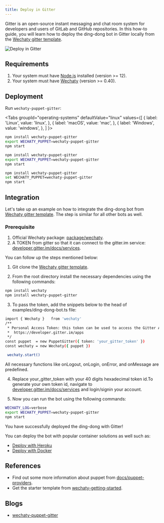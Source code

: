 ```yaml
---
title: Deploy in Gitter
---
```


Gitter is an open-source instant messaging and chat room system for developers and users of GitLab and GitHub repositories. In this how-to guide, you will learn how to deploy the ding-dong  bot in Gitter locally from the [Wechaty gitter template](https://github.com/wechaty/wechaty-puppet-gitter).

![Deploy in Gitter](../../static/img/docs/howto/IM_platform/wechaty-puppet-gitter.webp)

## Requirements

1. Your system must have [Node.js](https://nodejs.org/en/download/package-manager/) installed (version >= 12).
2. Your system must have [Wechaty](https://github.com/wechaty/wechaty) (version >= 0.40).

## Deployment

Run `wechaty-puppet-gitter`:

<!-- MDX import -->

<Tabs
  groupId="operating-systems"
  defaultValue="linux"
  values={[
    { label: 'Linux',   value: 'linux', },
    { label: 'macOS',   value: 'mac', },
    { label: 'Windows', value: 'windows', },
  ]
}>

<TabItem value="linux">

```sh
npm install wechaty-puppet-gitter
export WECHATY_PUPPET=wechaty-puppet-gitter
npm start
```

</TabItem>
<TabItem value="mac">

```sh
npm install wechaty-puppet-gitter
export WECHATY_PUPPET=wechaty-puppet-gitter
npm start
```

</TabItem>
<TabItem value="windows">

```sh
npm install wechaty-puppet-gitter
set WECHATY_PUPPET=wechaty-puppet-gitter
npm start
```

</TabItem>
</Tabs>

## Integration

Let's take up an example on how to integrate the ding-dong bot from [Wechaty gitter template](https://github.com/wechaty/wechaty-puppet-gitter). The step is similar for all other bots as well.

### Prerequisite

1. Official Wechaty package: [package/wechaty](https://www.npmjs.com/package/wechaty).
2. A TOKEN from gitter so that it can connect to the gitter.im service: [developer.gitter.im/docs/services](https://developer.gitter.im/docs/services).

You can follow up the steps mentioned below:

1. Git clone the [Wechaty gitter template](https://github.com/wechaty/wechaty-puppet-gitter).


2. From the root directory install the necessary dependencies using the following commands:

```bash
npm install wechaty
npm install wechaty-puppet-gitter
```

3. To pass the token, add the snippets below to the head of examples/ding-dong-bot.ts file:

```bash
import { Wechaty }   from 'wechaty'
/**
 * Personal Access Token: this token can be used to access the Gitter API.
 *  https://developer.gitter.im/apps
 */
const puppet  = new PuppetGitter({ token: 'your_gitter_token' })
const wechaty = new Wechaty({ puppet })

 wechaty.start()

```

All necessary functions like onLogout, onLogin, onError, and onMessage are predefined.

4. Replace your_gitter_token with your 40 digits hexadecimal token id.To generate your own token id, navigate to [developer.gitter.im/docs/services](https://developer.gitter.im/docs/services) and login/signin your account.

5. Now you can run the bot using the following commands:

```bash
WECHATY_LOG=verbose
export WECHATY_PUPPET=wechaty-puppet-gitter
npm start
```
You have successfully deployed the ding-dong with Gitter!

You can deploy the bot with popular container solutions as well such as:

* [Deploy with Heroku](#a)
* [Deploy with Docker](#b)

## References

* Find out some more information about puppet from [docs/puppet-providers](https://wechaty.js.org/docs/puppet-providers/).
* Get the starter template from [wechaty-getting-started](https://github.com/wechaty/wechaty-getting-started).


## Blogs

* [wechaty-puppet-gitter](https://wechaty.js.org/2020/08/23/wechaty-puppet-gitter)

